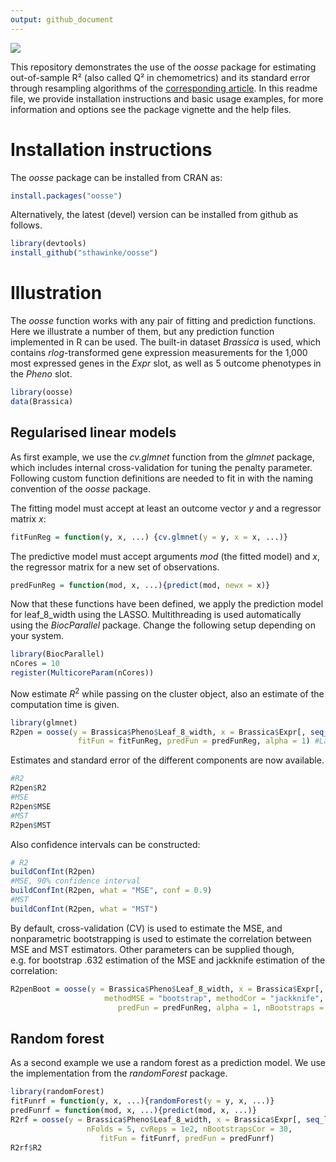 ```yaml
---
output: github_document
---
```


[![](https://cranlogs.r-pkg.org/badges/oosse)](https://cran.rstudio.com/web/packages/oosse/index.html)

This repository demonstrates the use of the _oosse_ package for estimating out-of-sample R² (also called Q² in chemometrics) and its standard error through resampling algorithms of the [corresponding article](https://doi.org/10.1080/00031305.2023.2216252). In this readme file, we provide installation instructions and basic usage examples, for more information and options see the package vignette and the help files.

# Installation instructions

The _oosse_ package can be installed from CRAN as:

```r
install.packages("oosse")
```

Alternatively, the latest (devel) version can be installed from github as follows.

```r
library(devtools)
install_github("sthawinke/oosse")
```

# Illustration

The _oosse_ function works with any pair of fitting and prediction functions. Here we illustrate a number of them, but any prediction function implemented in R can be used. The built-in dataset _Brassica_ is used, which contains _rlog_-transformed gene expression measurements for the 1,000 most expressed genes in the _Expr_ slot, as well as 5 outcome phenotypes in the _Pheno_ slot.

```r
library(oosse)
data(Brassica)
```

## Regularised linear models

As first example, we use the _cv.glmnet_ function from the _glmnet_ package, which includes internal cross-validation for tuning the penalty parameter. Following custom function definitions are needed to fit in with the naming convention of the _oosse_ package.

The fitting model must accept at least an outcome vector _y_ and a regressor matrix _x_:

```r
fitFunReg = function(y, x, ...) {cv.glmnet(y = y, x = x, ...)}
```

The predictive model must accept arguments _mod_ (the fitted model) and _x_, the regressor matrix for a new set of observations.

```r
predFunReg = function(mod, x, ...){predict(mod, newx = x)}
```

Now that these functions have been defined, we apply the prediction model for leaf_8_width using the LASSO. Multithreading is used automatically using the _BiocParallel_ package. Change the following setup depending on your system.

```r
library(BiocParallel)
nCores = 10
register(MulticoreParam(nCores))
```

Now estimate $R^2$ while passing on the cluster object, also an estimate of the computation time is given.

```r
library(glmnet)
R2pen = oosse(y = Brassica$Pheno$Leaf_8_width, x = Brassica$Expr[, seq_len(1e2)],
               fitFun = fitFunReg, predFun = predFunReg, alpha = 1) #Lasso model
```

Estimates and standard error of the different components are now available.

```r
#R2
R2pen$R2
#MSE
R2pen$MSE
#MST
R2pen$MST
```

Also confidence intervals can be constructed:

```r
# R2
buildConfInt(R2pen)
#MSE, 90% confidence interval
buildConfInt(R2pen, what = "MSE", conf = 0.9)
#MST
buildConfInt(R2pen, what = "MST")
```

By default, cross-validation (CV) is used to estimate the MSE, and nonparametric bootstrapping is used to estimate the correlation between MSE and MST estimators. Other parameters can be supplied though, e.g. for bootstrap .632 estimation of the MSE and jackknife estimation of the correlation:

```r
R2penBoot = oosse(y = Brassica$Pheno$Leaf_8_width, x = Brassica$Expr[, seq_len(1e2)],
                     methodMSE = "bootstrap", methodCor = "jackknife", fitFun = fitFunReg,
                        predFun = predFunReg, alpha = 1, nBootstraps = 1e2)#Lasso model
```

## Random forest

As a second example we use a random forest as a prediction model. We use the implementation from the _randomForest_ package.

```r
library(randomForest)
fitFunrf = function(y, x, ...){randomForest(y = y, x, ...)}
predFunrf = function(mod, x, ...){predict(mod, x, ...)}
R2rf = oosse(y = Brassica$Pheno$Leaf_8_width, x = Brassica$Expr[, seq_len(1e2)],
                 nFolds = 5, cvReps = 1e2, nBootstrapsCor = 30,
                    fitFun = fitFunrf, predFun = predFunrf)
R2rf$R2
```



